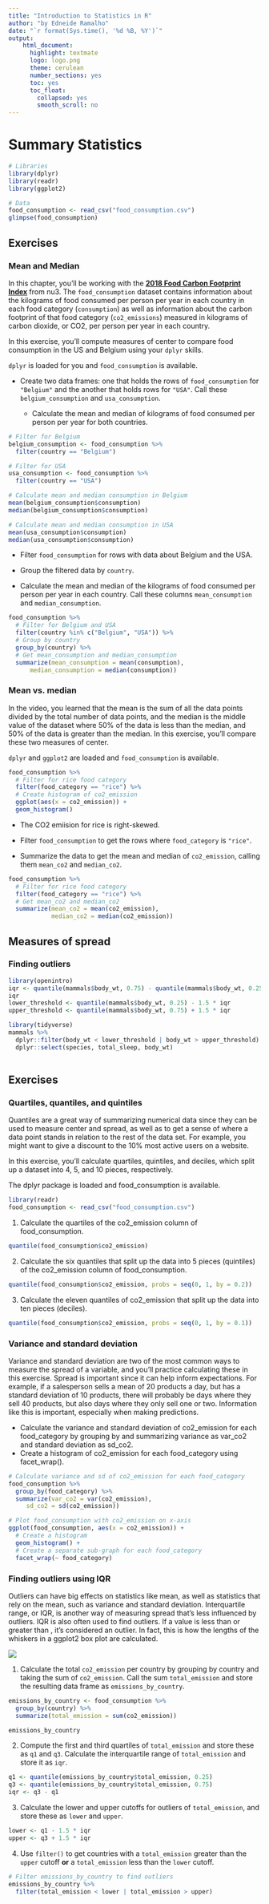 ```yaml
---
title: "Introduction to Statistics in R"
author: "by Edneide Ramalho"
date: "`r format(Sys.time(), '%d %B, %Y')`"
output: 
    html_document:
      highlight: textmate
      logo: logo.png
      theme: cerulean
      number_sections: yes
      toc: yes
      toc_float:
        collapsed: yes
        smooth_scroll: no
---
```


# Summary Statistics

```r
# Libraries
library(dplyr)
library(readr)
library(ggplot2)

# Data
food_consumption <- read_csv("food_consumption.csv")
glimpse(food_consumption)
```

## Exercises

### Mean and Median

In this chapter, you'll be working with the [**2018 Food Carbon Footprint Index**](https://www.nu3.de/blogs/nutrition/food-carbon-footprint-index-2018) from nu3. The `food_consumption` dataset contains information about the kilograms of food consumed per person per year in each country in each food category (`consumption`) as well as information about the carbon footprint of that food category (`co2_emissions`) measured in kilograms of carbon dioxide, or CO2, per person per year in each country.

In this exercise, you'll compute measures of center to compare food consumption in the US and Belgium using your `dplyr` skills.

`dplyr` is loaded for you and `food_consumption` is available.

-   Create two data frames: one that holds the rows of `food_consumption` for `"Belgium"` and the another that holds rows for `"USA"`. Call these `belgium_consumption` and `usa_consumption`.

    -   Calculate the mean and median of kilograms of food consumed per person per year for both countries.

```r
# Filter for Belgium
belgium_consumption <- food_consumption %>%
  filter(country == "Belgium")

# Filter for USA
usa_consumption <- food_consumption %>%
  filter(country == "USA")

# Calculate mean and median consumption in Belgium
mean(belgium_consumption$consumption)
median(belgium_consumption$consumption)

# Calculate mean and median consumption in USA
mean(usa_consumption$consumption)
median(usa_consumption$consumption)

```

-   Filter `food_consumption` for rows with data about Belgium and the USA.

-   Group the filtered data by `country`.

-   Calculate the mean and median of the kilograms of food consumed per person per year in each country. Call these columns `mean_consumption` and `median_consumption`.

```r
food_consumption %>%
  # Filter for Belgium and USA
  filter(country %in% c("Belgium", "USA")) %>%
  # Group by country
  group_by(country) %>%
  # Get mean_consumption and median_consumption
  summarize(mean_consumption = mean(consumption),
      median_consumption = median(consumption))
```

### **Mean vs. median**

In the video, you learned that the mean is the sum of all the data points divided by the total number of data points, and the median is the middle value of the dataset where 50% of the data is less than the median, and 50% of the data is greater than the median. In this exercise, you'll compare these two measures of center.

`dplyr` and `ggplot2` are loaded and `food_consumption` is available.

```r
food_consumption %>%
  # Filter for rice food category
  filter(food_category == "rice") %>%
  # Create histogram of co2_emission
  ggplot(aes(x = co2_emission)) +
  geom_histogram()
```

-   The CO2 emiision for rice is right-skewed.

<!-- -->

-   Filter `food_consumption` to get the rows where `food_category` is `"rice"`.

-   Summarize the data to get the mean and median of `co2_emission`, calling them `mean_co2` and `median_co2`.

```r
food_consumption %>%
  # Filter for rice food category
  filter(food_category == "rice") %>% 
  # Get mean_co2 and median_co2
  summarize(mean_co2 = mean(co2_emission),
            median_co2 = median(co2_emission))
```

## Measures of spread

### Finding outliers

```r
library(openintro)
iqr <- quantile(mammals$body_wt, 0.75) - quantile(mammals$body_wt, 0.25)
iqr
lower_threshold <- quantile(mammals$body_wt, 0.25) - 1.5 * iqr 
upper_threshold <- quantile(mammals$body_wt, 0.75) + 1.5 * iqr
```

```r
library(tidyverse)
mammals %>% 
  dplyr::filter(body_wt < lower_threshold | body_wt > upper_threshold) %>% 
  dplyr::select(species, total_sleep, body_wt)
  
```

## Exercises

### Quartiles, quantiles, and quintiles

Quantiles are a great way of summarizing numerical data since they can be used to measure center and spread, as well as to get a sense of where a data point stands in relation to the rest of the data set. For example, you might want to give a discount to the 10% most active users on a website.

In this exercise, you'll calculate quartiles, quintiles, and deciles, which split up a dataset into 4, 5, and 10 pieces, respectively.

The dplyr package is loaded and food_consumption is available.

```r
library(readr)
food_consumption <- read_csv("food_consumption.csv")
```

1.  Calculate the quartiles of the co2_emission column of food_consumption.

```r
quantile(food_consumption$co2_emission)
```

2.  Calculate the six quantiles that split up the data into 5 pieces (quintiles) of the co2_emission column of food_consumption.

```r
quantile(food_consumption$co2_emission, probs = seq(0, 1, by = 0.2))
```

3.  Calculate the eleven quantiles of co2_emission that split up the data into ten pieces (deciles).

```r
quantile(food_consumption$co2_emission, probs = seq(0, 1, by = 0.1))
```

### Variance and standard deviation

Variance and standard deviation are two of the most common ways to measure the spread of a variable, and you'll practice calculating these in this exercise. Spread is important since it can help inform expectations. For example, if a salesperson sells a mean of 20 products a day, but has a standard deviation of 10 products, there will probably be days where they sell 40 products, but also days where they only sell one or two. Information like this is important, especially when making predictions.

-   Calculate the variance and standard deviation of co2_emission for each food_category by grouping by and summarizing variance as var_co2 and standard deviation as sd_co2.
-   Create a histogram of co2_emission for each food_category using facet_wrap().

```r
# Calculate variance and sd of co2_emission for each food_category
food_consumption %>% 
  group_by(food_category) %>% 
  summarize(var_co2 = var(co2_emission),
     sd_co2 = sd(co2_emission))

# Plot food_consumption with co2_emission on x-axis
ggplot(food_consumption, aes(x = co2_emission)) +
  # Create a histogram
  geom_histogram() +
  # Create a separate sub-graph for each food_category
  facet_wrap(~ food_category)
```

### Finding outliers using IQR

Outliers can have big effects on statistics like mean, as well as statistics that rely on the mean, such as variance and standard deviation. Interquartile range, or IQR, is another way of measuring spread that's less influenced by outliers. IQR is also often used to find outliers. If a value is less than or greater than , it's considered an outlier. In fact, this is how the lengths of the whiskers in a ggplot2 box plot are calculated.

![](box_plot.png)

1.  Calculate the total `co2_emission` per country by grouping by country and taking the sum of `co2_emission`. Call the sum `total_emission` and store the resulting data frame as `emissions_by_country`.

```r
emissions_by_country <- food_consumption %>% 
  group_by(country) %>% 
  summarize(total_emission = sum(co2_emission))

emissions_by_country
```

2.  Compute the first and third quartiles of `total_emission` and store these as `q1` and `q3`. Calculate the interquartile range of `total_emission` and store it as `iqr`.

```r
q1 <- quantile(emissions_by_country$total_emission, 0.25)
q3 <- quantile(emissions_by_country$total_emission, 0.75)
iqr <- q3 - q1
```

3.  Calculate the lower and upper cutoffs for outliers of `total_emission`, and store these as `lower` and `upper`.

```r
lower <- q1 - 1.5 * iqr
upper <- q3 + 1.5 * iqr
```

4.  Use `filter()` to get countries with a `total_emission` greater than the `upper` cutoff **or** a `total_emission` less than the `lower` cutoff.

```r
# Filter emissions_by_country to find outliers
emissions_by_country %>%
  filter(total_emission < lower | total_emission > upper)
```
